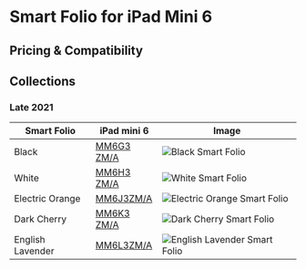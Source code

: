 
# Smart Folio for iPad Mini 6

## Pricing & Compatibility

## Collections

### Late 2021

| Smart Folio | iPad mini 6 | Image |
| --- | --- | --- |
| Black | [MM6G3<wbr/>ZM/A](/ipad_mini6/MM6G3) | ![Black Smart Folio](/everypreview/MM6G3.png) |
| White | [MM6H3<wbr/>ZM/A](/ipad_mini6/MM6H3) | ![White Smart Folio](/everypreview/MM6H3.png) |
| Electric Orange | [MM6J3<wbr/>ZM/A](/ipad_mini6/MM6J3) | ![Electric Orange Smart Folio](/everypreview/MM6J3.png) |
| Dark Cherry | [MM6K3<wbr/>ZM/A](/ipad_mini6/MM6K3) | ![Dark Cherry Smart Folio](/everypreview/MM6K3.png) |
| English Lavender | [MM6L3<wbr/>ZM/A](/ipad_mini6/MM6L3) | ![English Lavender Smart Folio](/everypreview/MM6L3.png) |

